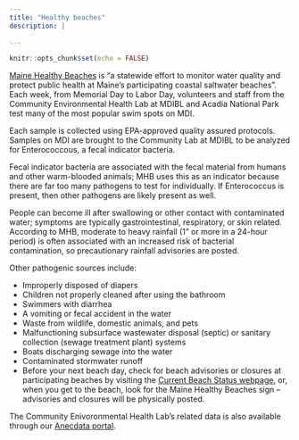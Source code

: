 ```yaml
---
title: "Healthy beaches"
description: |
  
---
```


```r
knitr::opts_chunk$set(echo = FALSE)
```

[Maine Healthy Beaches](https://www.maine.gov/dep/water/beaches/index.html) is “a statewide effort to monitor water quality and protect public health at Maine’s participating coastal saltwater beaches”. Each week, from Memorial Day to Labor Day, volunteers and staff from the Community Environmental Health Lab at MDIBL and Acadia National Park test many of the most popular swim spots on MDI.

Each sample is collected using EPA-approved quality assured protocols. Samples on MDI are brought to the Community Lab at MDIBL to be analyzed for Enterococcous, a fecal indicator bacteria.

Fecal indicator bacteria are associated with the fecal material from humans and other warm-blooded animals; MHB uses this as an indicator because there are far too many pathogens to test for individually. If Enterococcus is present, then other pathogens are likely present as well.

People can become ill after swallowing or other contact with contaminated water; symptoms are typically gastrointestinal, respiratory, or skin related. According to MHB, moderate to heavy rainfall (1” or more in a 24-hour period) is often associated with an increased risk of bacterial contamination, so precautionary rainfall advisories are posted.

Other pathogenic sources include:

* Improperly disposed of diapers
* Children not properly cleaned after using the bathroom
* Swimmers with diarrhea
* A vomiting or fecal accident in the water
* Waste from wildlife, domestic animals, and pets
* Malfunctioning subsurface wastewater disposal (septic) or sanitary collection (sewage treatment plant) systems
* Boats discharging sewage into the water
* Contaminated stormwater runoff
* Before your next beach day, check for beach advisories or closures at participating beaches by visiting the [Current Beach Status webpage](https://www.maine.gov/dep/water/beaches/beach-status.html), or, when you get to the beach, look for the Maine Healthy Beaches sign – advisories and closures will be physically posted.

The Community Enivoronmental Health Lab's related data is also available through our [Anecdata portal](https://anecdata.org/projects/view/37).
